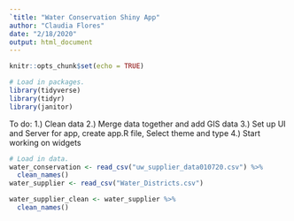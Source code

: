 ```yaml
---
`title: "Water Conservation Shiny App"
author: "Claudia Flores"
date: "2/18/2020"
output: html_document
---
```


```r
knitr::opts_chunk$set(echo = TRUE)
```

```r
# Load in packages. 
library(tidyverse)
library(tidyr) 
library(janitor)
```

To do:
1.) Clean data
2.) Merge data together and add GIS data
3.) Set up UI and Server for app, create app.R file, Select theme and type
4.) Start working on widgets 

```r
# Load in data. 
water_conservation <- read_csv("uw_supplier_data010720.csv") %>% 
  clean_names()
water_supplier <- read_csv("Water_Districts.csv")
```

```r
water_supplier_clean <- water_supplier %>% 
  clean_names()
```






















